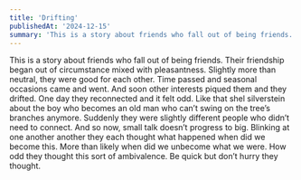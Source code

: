 ```yaml
---
title: 'Drifting'
publishedAt: '2024-12-15'
summary: 'This is a story about friends who fall out of being friends. Their friendship began out of circumstance mixed with pleasantness.'
---
```



This is a story about friends who fall out of being friends. Their friendship began out of circumstance mixed with pleasantness. Slightly more than neutral, they were good for each other. Time passed and seasonal occasions came and went. And soon other interests piqued them and they drifted. One day they reconnected and it felt odd. Like that shel silverstein about the boy who becomes an old man who can’t swing on the tree’s branches anymore. Suddenly they were slightly different people who didn’t need to connect. And so now, small talk doesn’t progress to big. Blinking at one another another they each thought what happened when did we become this. More than likely when did we unbecome what we were. How odd they thought this sort of ambivalence. Be quick but don’t hurry they thought.